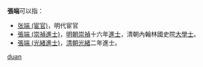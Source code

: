 '''張端'''可以指：
* [[张端_(宦官)|张端 (宦官)]]，明代宦官
* [[張端_(崇禎進士)|張端 (崇禎進士)]]，[[明朝|明朝]][[崇禎|崇禎]]十六年[[進士|進士]]，清朝內翰林國史院[[大學士|大學士]]。
* [[張端_(光緒進士)|張端 (光緒進士)]]，[[清朝|清朝]][[光緒|光緒]]二年進士。

{{disambig}}

[[Category:二字张姓人名消歧义|duan]]